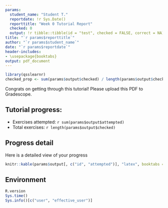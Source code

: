 ```yaml
---
params:
  student_name: "Student T."
  reportdate: !r Sys.Date()
  reporttitle: "Week 0 Tutorial Report"
  checked: 0
  output: !r tibble::tibble(id = "test", checked = FALSE, correct = NA)
title: "`r params$reporttitle`"
author: "`r params$student_name`"
date: "`r params$reportdate`"
header-includes:
- \usepackage{booktabs}
output: pdf_document
---
```



```r
library(qsslearnr)
checked_prop <- sum(params$output$checked) / length(params$output$checked)
```

Congrats on getting through this tutorial! Please upload this PDF to Gradescope. 

## Tutorial progress:

- Exercises attempted: `r sum(params$output$attempted)` 
- Total exercises:  `r length(params$output$checked)`

\newpage

## Progress detail

Here is a detailed view of your progress

```r
knitr::kable(params$output[, c("id", "attempted")], "latex", booktabs = TRUE)
```

\newpage

## Environment

```r
R.version
Sys.time()
Sys.info()[c("user", "effective_user")]
```
